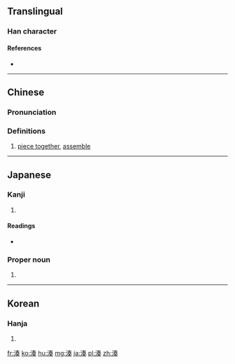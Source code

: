 {{also|凑}}
==Translingual==

===Han character===
{{Han char|rn=85|rad=水|as=09|sn=12|four=3513<sub>4</sub>|canj=水手大大 (EQKK)|ids=⿰[[氵]][[奏]]}}

====References====
* {{Han ref|kx=0636.220|dkj=17822|dj=1043.200|hdz=31666.090|uh=6E4A|ud=28234|bh=B4EA|bd=46314}}

----

==Chinese==
{{zh-forms|s=凑}}

===Pronunciation===
{{zh-pron
|m=còu
|c=cau3
|mc=y
|oc=y
|ma=Zh-còu.ogg
|cat=v
}}

===Definitions===
# [[piece together]], [[assemble]]

----

==Japanese==

===Kanji===
{{ja-kanji|grade=|rs=水09}}

# {{defn|lang=ja|sort=水09}}

====Readings====
* {{ja-readings|on=[[そう]] (sō)|kun=[[みなと]] (minato), [[あつまる]] (atsumaru)}}

===Proper noun===
{{ja-pos|k|proper|hira=みなと|rom=Minato}} 

# {{surname|lang=ja|sort=みなと}} 

----

==Korean==

===Hanja===
{{ko-hanja|hangeul=주|eumhun=|rv=ju|mr=chu|y=cwu}}

# {{defn|lang=ko|sort=水09}}

[[fr:湊]]
[[ko:湊]]
[[hu:湊]]
[[mg:湊]]
[[ja:湊]]
[[pl:湊]]
[[zh:湊]]